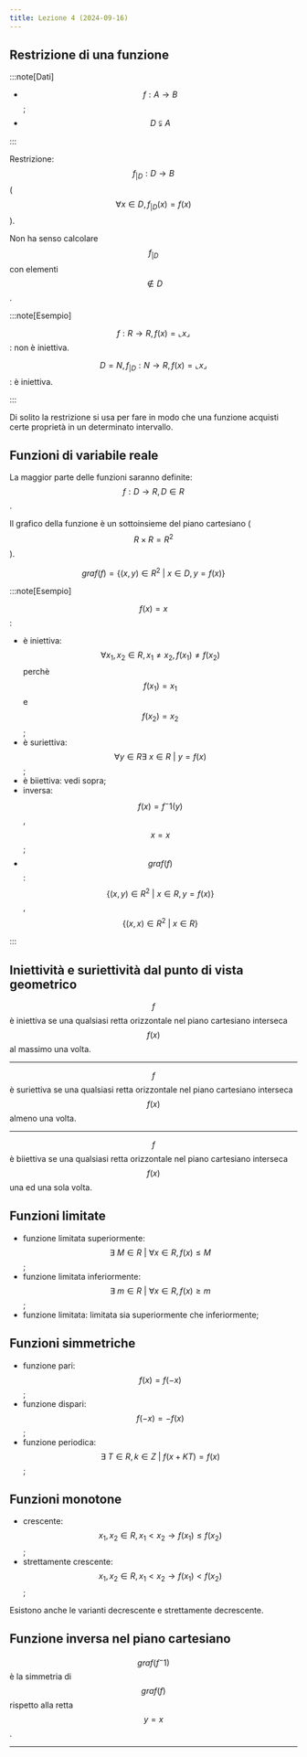 ```yaml
---
title: Lezione 4 (2024-09-16)
---
```



## Restrizione di una funzione

:::note[Dati]

- $$f: A\rightarrow B$$;
- $$D\subsetneqq A$$

:::

Restrizione: $$f_{\vert D}: D\rightarrow B$$
($$\forall x\in{D}, f_{\vert D}(x)=f(x)$$).

Non ha senso calcolare $$f_{\vert D}$$ con elementi $$\notin{D}$$.

:::note[Esempio]

$$f: R\rightarrow R, f(x)=\llcorner x\lrcorner$$: non è iniettiva.

$$D=N, f_{\vert D}: N\rightarrow R, f(x)=\llcorner x\lrcorner$$: è iniettiva.

:::

Di solito la restrizione si usa per fare in modo che una funzione acquisti certe
proprietà in un determinato intervallo.

## Funzioni di variabile reale

La maggior parte delle funzioni saranno definite:
$$f: D\rightarrow R, D\in{R}$$.

Il grafico della funzione è un sottoinsieme del piano cartesiano
($$R\times R=R^2$$).

$$graf(f)=\{(x,y)\in{R^2}\ \vert \ x\in{D}, y=f(x)\}$$

:::note[Esempio]

$$f(x)=x$$:

- è iniettiva: $$\forall x_1,x_2\in{R}, x_1\neq x_2, f(x_1)\neq f(x_2)$$ perchè
  $$f(x_1)=x_1$$ e $$f(x_2)=x_2$$;
- è suriettiva: $$\forall y\in{R}\exists\ x\in{R}\ \vert\ y=f(x)$$;
- è biiettiva: vedi sopra;
- inversa: $$f(x)=f^-1(y)$$, $$x=x$$;
- $$graf(f)$$: $$\{(x,y)\in{R^2}\ \vert\ x\in{R}, y=f(x)\}$$,
  $$\{(x,x)\in{R^2}\ \vert\ x\in{R}\}$$

:::

## Iniettività e suriettività dal punto di vista geometrico

$$f$$ è iniettiva se una qualsiasi retta orizzontale nel piano cartesiano
interseca $$f(x)$$ al massimo una volta.

---

$$f$$ è suriettiva se una qualsiasi retta orizzontale nel piano cartesiano
interseca $$f(x)$$ almeno una volta.

---

$$f$$ è biiettiva se una qualsiasi retta orizzontale nel piano cartesiano
interseca $$f(x)$$ una ed una sola volta.

## Funzioni limitate

- funzione limitata superiormente:
  $$\exists\ M\in{R}\ \vert\ \forall x\in{R}, f(x)\leq M$$;
- funzione limitata inferiormente:
  $$\exists\ m\in{R}\ \vert\ \forall x\in{R}, f(x)\geq m$$;
- funzione limitata: limitata sia superiormente che inferiormente;

## Funzioni simmetriche

- funzione pari: $$f(x)=f(-x)$$;
- funzione dispari: $$f(-x)=-f(x)$$;
- funzione periodica: $$\exists\ T\in{R}, k\in{Z}\ \vert\ f(x+KT)=f(x)$$;

## Funzioni monotone

- crescente: $$x_1,x_2\in{R}, x_1<x_2 \rightarrow f(x_1)\leq f(x_2)$$;
- strettamente crescente: $$x_1,x_2\in{R}, x_1<x_2 \rightarrow f(x_1)<f(x_2)$$;

Esistono anche le varianti decrescente e strettamente decrescente.

## Funzione inversa nel piano cartesiano

$$graf(f^-1)$$ è la simmetria di $$graf(f)$$ rispetto alla retta $$y=x$$.

---

<CardGrid>
  <LinkCard
    title="Appunti di Andrea"
    href="https://drive.google.com/file/d/1Ab8UCsCI-s0JKwDlds7nFh5q9I9CkGBA/view"
  />
</CardGrid>
